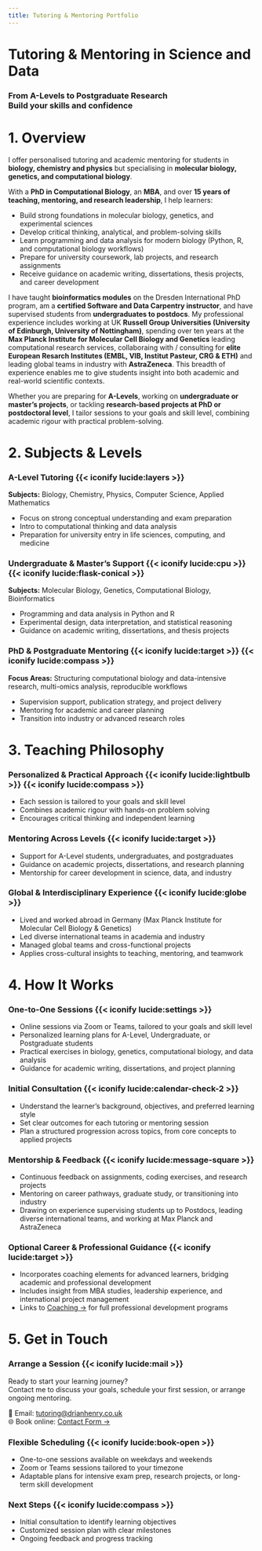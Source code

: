 ```yaml
---
title: Tutoring & Mentoring Portfolio
---
```


<!-- Hero Section -->
<div class="parallax light-overlay" style="background-image: url('images/hero-tutoring.jpg'); --overlay-opacity: 0.35;">
  <div class="overlay">
   <h1>Tutoring & Mentoring in Science and Data</h1>
   <h3>From A-Levels to Postgraduate Research <br> Build your skills and confidence</h3>
  </div>
</div>

# 1. Overview

<div class="service-card card">

I offer personalised tutoring and academic mentoring for students in **biology, chemistry and physics** but specialising in **molecular biology, genetics, and computational biology**.

With a **PhD in Computational Biology**, an **MBA**, and over **15 years of teaching, mentoring, and research leadership**, I help learners:

- Build strong foundations in molecular biology, genetics, and experimental sciences
- Develop critical thinking, analytical, and problem-solving skills
- Learn programming and data analysis for modern biology (Python, R, and computational biology workflows)
- Prepare for university coursework, lab projects, and research assignments
- Receive guidance on academic writing, dissertations, thesis projects, and career development

I have taught **bioinformatics modules** on the Dresden International PhD program, am a **certified Software and Data Carpentry instructor**, and have supervised students from **undergraduates to postdocs**. My professional experience includes working at UK **Russell Group Universities (University of Edinburgh, University of Nottingham)**, spending over ten years at the **Max Planck Institute for Molecular Cell Biology and Genetics** leading computational research services, collaboraing with / consulting for **elite European Resarch Institutes (EMBL, VIB, Institut Pasteur, CRG & ETH)** and leading global teams in industry with **AstraZeneca**.  This breadth of experience enables me to give students insight into both academic and real-world scientific contexts.

Whether you are preparing for **A-Levels**, working on **undergraduate or master’s projects**, or tackling **research-based projects at PhD or postdoctoral level**, I tailor sessions to your goals and skill level, combining academic rigour with practical problem-solving.

</div>

# 2. Subjects & Levels

<div class="card-grid">

<div class="service-card card">

### A-Level Tutoring {{< iconify lucide:layers >}}

**Subjects:** Biology, Chemistry, Physics, Computer Science, Applied Mathematics

- Focus on strong conceptual understanding and exam preparation
- Intro to computational thinking and data analysis
- Preparation for university entry in life sciences, computing, and medicine

</div>

<div class="service-card card">

### Undergraduate & Master’s Support {{< iconify lucide:cpu >}} {{< iconify lucide:flask-conical >}}

**Subjects:** Molecular Biology, Genetics, Computational Biology, Bioinformatics

- Programming and data analysis in Python and R
- Experimental design, data interpretation, and statistical reasoning
- Guidance on academic writing, dissertations, and thesis projects

</div>

<div class="service-card card">

### PhD & Postgraduate Mentoring {{< iconify lucide:target >}} {{< iconify lucide:compass >}}

**Focus Areas:** Structuring computational biology and data-intensive research, multi-omics analysis, reproducible workflows

- Supervision support, publication strategy, and project delivery
- Mentoring for academic and career planning
- Transition into industry or advanced research roles

</div>

</div>

# 3. Teaching Philosophy

<div class="card-grid">

<div class="service-card card">

### Personalized & Practical Approach {{< iconify lucide:lightbulb >}} {{< iconify lucide:compass >}}

- Each session is tailored to your goals and skill level
- Combines academic rigour with hands-on problem solving
- Encourages critical thinking and independent learning

</div>

<div class="service-card card">

### Mentoring Across Levels {{< iconify lucide:target >}}

- Support for A-Level students, undergraduates, and postgraduates
- Guidance on academic projects, dissertations, and research planning
- Mentorship for career development in science, data, and industry

</div>

<div class="service-card card">

### Global & Interdisciplinary Experience {{< iconify lucide:globe >}}

- Lived and worked abroad in Germany (Max Planck Institute for Molecular Cell Biology & Genetics)
- Led diverse international teams in academia and industry
- Managed global teams and cross-functional projects
- Applies cross-cultural insights to teaching, mentoring, and teamwork

</div>

</div>

# 4. How It Works

<div class="card-grid">

<div class="service-card card">

### One-to-One Sessions {{< iconify lucide:settings >}}

- Online sessions via Zoom or Teams, tailored to your goals and skill level
- Personalized learning plans for A-Level, Undergraduate, or Postgraduate students
- Practical exercises in biology, genetics, computational biology, and data analysis
- Guidance for academic writing, dissertations, and project planning

</div>

<div class="service-card card">

### Initial Consultation {{< iconify lucide:calendar-check-2 >}}

- Understand the learner’s background, objectives, and preferred learning style
- Set clear outcomes for each tutoring or mentoring session
- Plan a structured progression across topics, from core concepts to applied projects

</div>

<div class="service-card card">

### Mentorship & Feedback {{< iconify lucide:message-square >}}

- Continuous feedback on assignments, coding exercises, and research projects
- Mentoring on career pathways, graduate study, or transitioning into industry
- Drawing on experience supervising students up to Postdocs, leading diverse international teams, and working at Max Planck and AstraZeneca

</div>

<div class="service-card card">

### Optional Career & Professional Guidance {{< iconify lucide:target >}}

- Incorporates coaching elements for advanced learners, bridging academic and professional development
- Includes insight from MBA studies, leadership experience, and international project management
- Links to [Coaching →](https://coaching.drianhenry.co.uk) for full professional development programs

</div>

</div>

# 5. Get in Touch

<div class="card-grid">

<div class="service-card card">

### Arrange a Session {{< iconify lucide:mail >}}

Ready to start your learning journey?  
Contact me to discuss your goals, schedule your first session, or arrange ongoing mentoring.

📧 Email: [tutoring@drianhenry.co.uk](mailto:tutoring@drianhenry.co.uk)  
🌐 Book online: [Contact Form →](contact.qmd)

</div>

<div class="service-card card">

### Flexible Scheduling {{< iconify lucide:book-open >}}

- One-to-one sessions available on weekdays and weekends
- Zoom or Teams sessions tailored to your timezone
- Adaptable plans for intensive exam prep, research projects, or long-term skill development

</div>

<div class="service-card card">

### Next Steps {{< iconify lucide:compass >}}

- Initial consultation to identify learning objectives
- Customized session plan with clear milestones
- Ongoing feedback and progress tracking

</div>

</div>